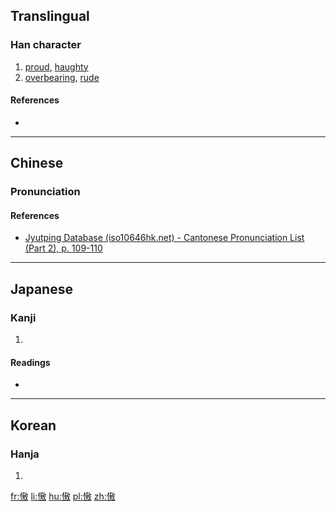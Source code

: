 ==Translingual==

===Han character===
{{Han char|rn=61|rad=心|as=11|sn=14|four=|canj=心土尸大 (PGSK), 心手尸大 (PQSK)|ids=⿰忄敖}}

# [[proud]], [[haughty]]
# [[overbearing]], [[rude]]

====References====
* {{Han ref|kx=0399.080|dkj=11106|dj=0738.250|hdz=42335.090|uh=6160|ud=24928}}

----

==Chinese==
{{zh-forms}}

===Pronunciation===
{{zh-pron
|m=ào
|c=ngou6,ou6
|mc=
|oc=
|ma=
|cat=a
}}

====References====
*[http://www.iso10646hk.net/jp/document/download.jsp Jyutping Database (iso10646hk.net) - Cantonese Pronunciation List (Part 2), p. 109-110]

----

==Japanese==

===Kanji===
{{ja-kanji|grade=|rs=心11}}

# {{defn|lang=ja|sort=心11}}

====Readings====
* {{ja-readings|on=[[ごう]] (gō)|kun=[[おごる]] (ogoru), [[うれえる]] (ureeru)}}

----

==Korean==

===Hanja===
{{ko-hanja|hangeul=오|eumhun=|rv=o|mr=o|y=o}}

# {{defn|lang=ko|sort=心11}}

[[fr:慠]]
[[li:慠]]
[[hu:慠]]
[[pl:慠]]
[[zh:慠]]